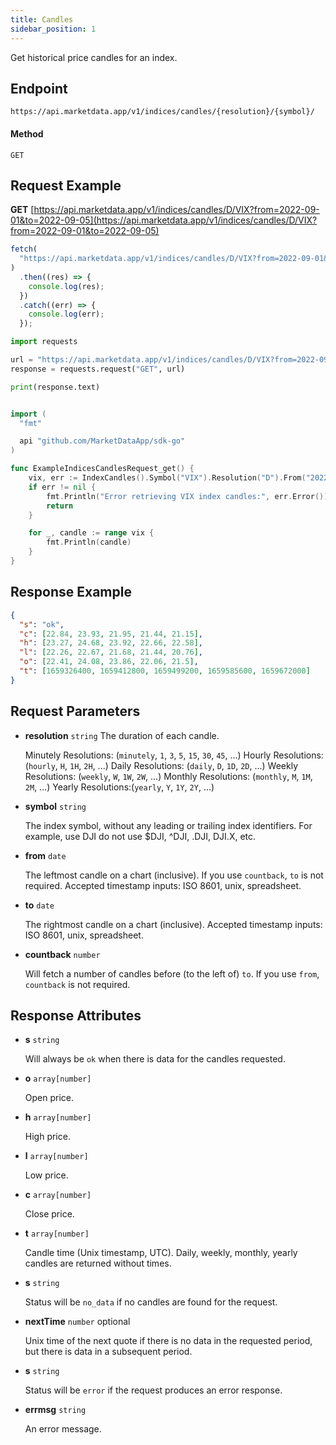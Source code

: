 ```yaml
---
title: Candles
sidebar_position: 1
---
```



Get historical price candles for an index.

## Endpoint
```
https://api.marketdata.app/v1/indices/candles/{resolution}/{symbol}/
```
#### Method
```
GET
```

## Request Example

<Tabs>
<TabItem value="HTTP" label="HTTP" default>

**GET** [https://api.marketdata.app/v1/indices/candles/D/VIX?from=2022-09-01&to=2022-09-05](https://api.marketdata.app/v1/indices/candles/D/VIX?from=2022-09-01&to=2022-09-05)

</TabItem>
<TabItem value="NodeJS" label="NodeJS">

```js title="app.js"
fetch(
  "https://api.marketdata.app/v1/indices/candles/D/VIX?from=2022-09-01&to=2022-09-05"
)
  .then((res) => {
    console.log(res);
  })
  .catch((err) => {
    console.log(err);
  });
```

</TabItem>
<TabItem value="Python" label="Python">

```python title="app.py"
import requests

url = "https://api.marketdata.app/v1/indices/candles/D/VIX?from=2022-09-01&to=2022-09-05"
response = requests.request("GET", url)

print(response.text)
```

</TabItem>
<TabItem value="Go" label="Go">

```go title="indexCandles.go"

import (
  "fmt"

  api "github.com/MarketDataApp/sdk-go"
)

func ExampleIndicesCandlesRequest_get() {
	vix, err := IndexCandles().Symbol("VIX").Resolution("D").From("2022-09-01").To("2022-09-05").Get()
	if err != nil {
		fmt.Println("Error retrieving VIX index candles:", err.Error())
		return
	}

	for _, candle := range vix {
		fmt.Println(candle)
	}
}
```

</TabItem>
</Tabs>

## Response Example

```json
{
  "s": "ok",
  "c": [22.84, 23.93, 21.95, 21.44, 21.15],
  "h": [23.27, 24.68, 23.92, 22.66, 22.58],
  "l": [22.26, 22.67, 21.68, 21.44, 20.76],
  "o": [22.41, 24.08, 23.86, 22.06, 21.5],
  "t": [1659326400, 1659412800, 1659499200, 1659585600, 1659672000]
}
```

## Request Parameters

<Tabs>
<TabItem value="required" label="Required" default>

- **resolution** `string`
  The duration of each candle.

  Minutely Resolutions: (`minutely`, `1`, `3`, `5`, `15`, `30`, `45`, ...)
  Hourly Resolutions: (`hourly`, `H`, `1H`, `2H`, ...)
  Daily Resolutions: (`daily`, `D`, `1D`, `2D`, ...)
  Weekly Resolutions: (`weekly`, `W`, `1W`, `2W`, ...)
  Monthly Resolutions: (`monthly`, `M`, `1M`, `2M`, ...)
  Yearly Resolutions:(`yearly`, `Y`, `1Y`, `2Y`, ...)

- **symbol** `string`

  The index symbol, without any leading or trailing index identifiers. For example, use DJI do not use $DJI, ^DJI, .DJI, DJI.X, etc.

- **from** `date`

  The leftmost candle on a chart (inclusive). If you use `countback`, `to` is not required. Accepted timestamp inputs: ISO 8601, unix, spreadsheet.

- **to** `date`

  The rightmost candle on a chart (inclusive). Accepted timestamp inputs: ISO 8601, unix, spreadsheet.

- **countback** `number`

  Will fetch a number of candles before (to the left of) `to`. If you use `from`, `countback` is not required.

</TabItem>
</Tabs>

## Response Attributes

<Tabs>
<TabItem value="Success" label="Success" default>

- **s** `string`

  Will always be `ok` when there is data for the candles requested.

- **o** `array[number]`

  Open price.

- **h** `array[number]`

  High price.

- **l** `array[number]`

  Low price.

- **c** `array[number]`

  Close price.

- **t** `array[number]`

  Candle time (Unix timestamp, UTC). Daily, weekly, monthly, yearly candles are returned without times.

</TabItem>
<TabItem value="NoData" label="No Data">

- **s** `string`

  Status will be `no_data` if no candles are found for the request.

- **nextTime** `number` optional

  Unix time of the next quote if there is no data in the requested period, but there is data in a subsequent period.

</TabItem>
<TabItem value="Error" label="Error">

- **s** `string`

  Status will be `error` if the request produces an error response.

- **errmsg** `string`

  An error message.

</TabItem>
</Tabs>
